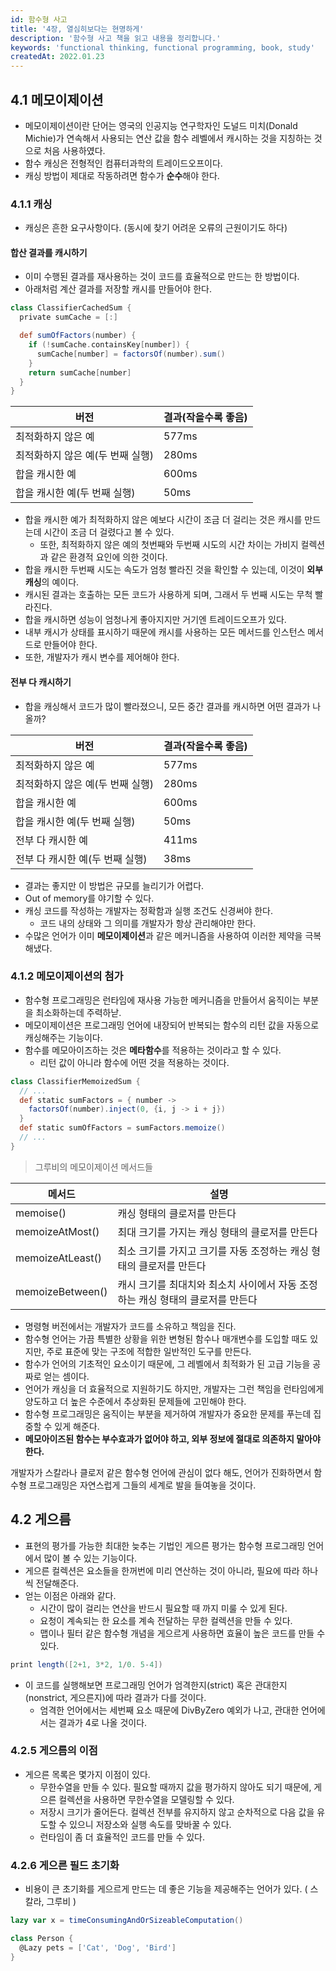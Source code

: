 ```yaml
---
id: 함수형 사고
title: '4장, 열심히보다는 현명하게'
description: '함수형 사고 책을 읽고 내용을 정리합니다.'
keywords: 'functional thinking, functional programming, book, study'
createdAt: 2022.01.23
---
```


## 4.1 메모이제이션

- 메모이제이션이란 단어는 영국의 인공지능 연구학자인 도널드 미치(Donald Michie)가 연속해서 사용되는 연산 값을 함수 레벨에서 캐시하는 것을 지칭하는 것으로 처음 사용하였다.
- 함수 캐싱은 전형적인 컴퓨터과학의 트레이드오프이다.
- 캐싱 방법이 제대로 작동하려면 함수가 **순수**해야 한다.

### 4.1.1 캐싱

- 캐싱은 흔한 요구사항이다. (동시에 찾기 어려운 오류의 근원이기도 하다)

#### 합산 결과를 캐시하기

- 이미 수행된 결과를 재사용하는 것이 코드를 효율적으로 만드는 한 방법이다.
- 아래처럼 계산 결과를 저장할 캐시를 만들어야 한다.

```groovy
class ClassifierCachedSum {
  private sumCache = [:]

  def sumOfFactors(number) {
    if (!sumCache.containsKey[number]) {
      sumCache[number] = factorsOf(number).sum()
    }
    return sumCache[number]
  }
}
```

| 버전                             | 결과(작을수록 좋음) |
| -------------------------------- | ------------------- |
| 최적화하지 않은 예               | 577ms               |
| 최적화하지 않은 예(두 번째 실행) | 280ms               |
| 합을 캐시한 예                   | 600ms               |
| 합을 캐시한 예(두 번째 실행)     | 50ms                |

- 합을 캐시한 예가 최적화하지 않은 예보다 시간이 조금 더 걸리는 것은 캐시를 만드는데 시간이 조금 더 걸렸다고 볼 수 있다.
  - 또한, 최적화하지 않은 예의 첫번째와 두번째 시도의 시간 차이는 가비지 컬렉션과 같은 환경적 요인에 의한 것이다.
- 합을 캐시한 두번째 시도는 속도가 엄청 빨라진 것을 확인할 수 있는데, 이것이 **외부 캐싱**의 예이다.
- 캐시된 결과는 호출하는 모든 코드가 사용하게 되며, 그래서 두 번째 시도는 무척 빨라진다.
- 합을 캐시하면 성능이 엄청나게 좋아지지만 거기엔 트레이드오프가 있다.
- 내부 캐시가 상태를 표시하기 때문에 캐시를 사용하는 모든 메서드를 인스턴스 메서드로 만들어야 한다.
- 또한, 개발자가 캐시 변수를 제어해야 한다.

#### 전부 다 캐시하기

- 합을 캐싱해서 코드가 많이 빨라졌으니, 모든 중간 결과를 캐시하면 어떤 결과가 나올까?

| 버전                             | 결과(작을수록 좋음) |
| -------------------------------- | ------------------- |
| 최적화하지 않은 예               | 577ms               |
| 최적화하지 않은 예(두 번째 실행) | 280ms               |
| 합을 캐시한 예                   | 600ms               |
| 합을 캐시한 예(두 번째 실행)     | 50ms                |
| 전부 다 캐시한 예                | 411ms               |
| 전부 다 캐시한 예(두 번째 실행)  | 38ms                |

- 결과는 좋지만 이 방법은 규모를 늘리기가 어렵다.
- Out of memory를 야기할 수 있다.
- 캐싱 코드를 작성하는 개발자는 정확함과 실행 조건도 신경써야 한다.
  - 코드 내의 상태와 그 의미를 개발자가 항상 관리해야만 한다.
- 수많은 언어가 이미 **메모이제이션**과 같은 메커니즘을 사용하여 이러한 제약을 극복해냈다.

### 4.1.2 메모이제이션의 첨가

- 함수형 프로그래밍은 런타임에 재사용 가능한 메커니즘을 만들어서 움직이는 부분을 최소화하는데 주력하낟.
- 메모이제이션은 프로그래밍 언어에 내장되어 반복되는 함수의 리턴 값을 자동으로 캐싱해주는 기능이다.
- 함수를 메모아이즈하는 것은 **메타함수**를 적용하는 것이라고 할 수 있다.
  - 리턴 값이 아니라 함수에 어떤 것을 적용하는 것이다.

```groovy
class ClassifierMemoizedSum {
  // ...
  def static sumFactors = { number ->
    factorsOf(number).inject(0, {i, j -> i + j})
  }
  def static sumOfFactors = sumFactors.memoize()
  // ...
}
```

> 그루비의 메모이제이션 메서드들

| 메서드           | 설명                                                                           |
| ---------------- | ------------------------------------------------------------------------------ |
| memoise()        | 캐싱 형태의 클로저를 만든다                                                    |
| memoizeAtMost()  | 최대 크기를 가지는 캐싱 형태의 클로저를 만든다                                 |
| memoizeAtLeast() | 최소 크기를 가지고 크기를 자동 조정하는 캐싱 형태의 클로저를 만든다            |
| memoizeBetween() | 캐시 크기를 최대치와 최소치 사이에서 자동 조정하는 캐싱 형태의 클로저를 만든다 |

- 명령형 버전에서는 개발자가 코드를 소유하고 책임을 진다.
- 함수형 언어는 가끔 특별한 상황을 위한 변형된 함수나 매개변수를 도입할 때도 있지만, 주로 표준에 맞는 구조에 적합한 일반적인 도구를 만든다.
- 함수가 언어의 기초적인 요소이기 때문에, 그 레벨에서 최적화가 된 고급 기능을 공짜로 얻는 셈이다.
- 언어가 캐싱을 더 효율적으로 지원하기도 하지만, 개발자는 그런 책임을 런타임에게 양도하고 더 높은 수준에서 추상화된 문제들에 고민해야 한다.
- 함수형 프로그래밍은 움직이는 부분을 제거하여 개발자가 중요한 문제를 푸는데 집중할 수 있게 해준다.
- **메모아이즈된 함수는 부수효과가 없어야 하고, 외부 정보에 절대로 의존하지 말아야 한다.**

개발자가 스칼라나 클로저 같은 함수형 언어에 관심이 없다 해도, 언어가 진화하면서 함수형 프로그래밍은 자연스럽게 그들의 세계로 발을 들여놓을 것이다.

## 4.2 게으름

- 표현의 평가를 가능한 최대한 늦추는 기법인 게으른 평가는 함수형 프로그래밍 언어에서 많이 볼 수 있는 기능이다.
- 게으른 컬렉션은 요소들을 한꺼번에 미리 연산하는 것이 아니라, 필요에 따라 하나씩 전달해준다.
- 얻는 이점은 아래와 같다.
  - 시간이 많이 걸리는 연산을 반드시 필요할 때 까지 미룰 수 있게 된다.
  - 요청이 계속되는 한 요소를 계속 전달하는 무한 컬렉션을 만들 수 있다.
  - 맵이나 필터 같은 함수형 개념을 게으르게 사용하면 효율이 높은 코드를 만들 수 있다.

```groovy
print length([2+1, 3*2, 1/0. 5-4])
```

- 이 코드를 실행해보면 프로그래밍 언어가 엄격한지(strict) 혹은 관대한지(nonstrict, 게으른지)에 따라 결과가 다를 것이다.
  - 엄격한 언어에서는 세번째 요소 때문에 DivByZero 예외가 나고, 관대한 언어에서는 결과가 4로 나올 것이다.

### 4.2.5 게으름의 이점

- 게으른 목록은 몇가지 이점이 있다.
  - 무한수열을 만들 수 있다. 필요할 때까지 값을 평가하지 않아도 되기 때문에, 게으른 컬렉션을 사용하면 무한수열을 모델링할 수 있다.
  - 저장시 크기가 줄어든다. 컬렉션 전부를 유지하지 않고 순차적으로 다음 값을 유도할 수 있으니 저장소와 실행 속도를 맞바꿀 수 있다.
  - 런타임이 좀 더 효율적인 코드를 만들 수 있다.

### 4.2.6 게으른 필드 초기화

- 비용이 큰 초기화를 게으르게 만드는 데 좋은 기능을 제공해주는 언어가 있다. ( 스칼라, 그루비 )

```scala
lazy var x = timeConsumingAndOrSizeableComputation()
```

```groovy
class Person {
  @Lazy pets = ['Cat', 'Dog', 'Bird']
}
```
